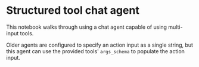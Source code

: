 # Structured tool chat agent

This notebook walks through using a chat agent capable of using multi-input tools.

Older agents are configured to specify an action input as a single string, but this agent can use the provided tools' `args_schema` to populate the action input.



<Example/>
